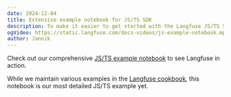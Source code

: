 ```yaml
---
date: 2024-12-04
title: Extensive example notebook for JS/TS SDK
description: To make it easier to get started with the Langfuse JS/TS SDK, we've created an extensive end-to-end example notebook. It includes a general introduction and examples for Anthropic, OpenAI SDK and LangChain.
ogVideo: https://static.langfuse.com/docs-videos/js-example-notebook.mp4
author: Jannik
---
```



<ChangelogHeader />

Check out our comprehensive [JS/TS example notebook](/docs/sdk/typescript/example-notebook) to see Langfuse in action.

While we maintain various examples in the [Langfuse cookbook](/guides#cookbook), this notebook is our most detailed JS/TS example yet.
